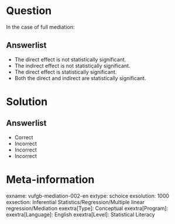 Question
========

In the case of full mediation:

Answerlist
----------
* The direct effect is not statistically significant.
* The indirect effect is not statistically significant. 
* The direct effect is statistically significant.
* Both the direct and indirect are statistically significant. 

Solution
========

Answerlist
----------
* Correct
* Incorrect
* Incorrect
* Incorrect

Meta-information
================
exname: vufgb-mediation-002-en
extype: schoice
exsolution: 1000
exsection: Inferential Statistics/Regression/Multiple linear regression/Mediation
exextra[Type]: Conceptual
exextra[Program]: 
exextra[Language]: English
exextra[Level]: Statistical Literacy